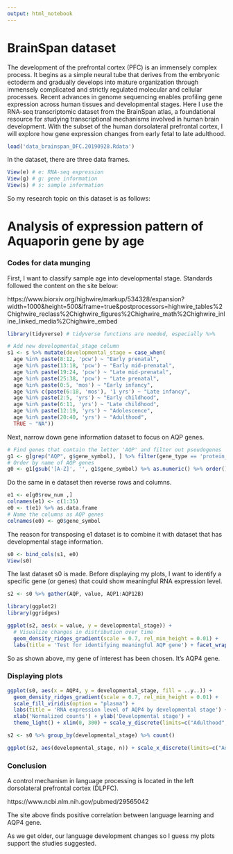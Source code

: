 ```yaml
---
output: html_notebook
---
```


# BrainSpan dataset

The development of the prefrontal cortex (PFC) is an immensely complex process. It begins as a simple neural tube that derives from the embryonic ectoderm and gradually develops into mature organization through immensely complicated and strictly regulated molecular and cellular processes. Recent advances in genome sequencing enables profiling gene expression across human tissues and developmental stages. Here I use the RNA-seq transcriptomic dataset from the BrainSpan atlas, a foundational resource for studying transcriptional mechanisms involved in human brain development. With the subset of the human dorsolateral prefrontal cortex, I will explore how gene expression changes from early fetal to late adulthood.

```r
load('data_brainspan_DFC.20190928.Rdata')
```

In the dataset, there are three data frames.

```r
View(e) # e: RNA-seq expression
View(g) # g: gene information
View(s) # s: sample information
```

So my research topic on this dataset is as follows:

# Analysis of expression pattern of Aquaporin gene by age

### Codes for data munging

First, I want to classify sample age into developmental stage.
Standards followed the content on the site below:

https://www.biorxiv.org/highwire/markup/534328/expansion?width=1000&height=500&iframe=true&postprocessors=highwire_tables%2Chighwire_reclass%2Chighwire_figures%2Chighwire_math%2Chighwire_inline_linked_media%2Chighwire_embed

```r
library(tidyverse) # tidyverse functions are needed, especially %>%

# Add new developmental_stage column
s1 <- s %>% mutate(developmental_stage = case_when(
  age %in% paste(8:12, 'pcw') ~ "Early prenatal",
  age %in% paste(13:18, 'pcw') ~ "Early mid-prenatal",
  age %in% paste(19:24, 'pcw') ~ "Late mid-prenatal",
  age %in% paste(25:38, 'pcw') ~ "Late prenatal",
  age %in% paste(0:5, 'mos') ~ "Early infancy",
  age %in% c(paste(6:18, 'mos'), '1 yrs') ~ "Late infancy",
  age %in% paste(2:5, 'yrs') ~ "Early childhood",
  age %in% paste(6:11, 'yrs') ~ "Late childhood",
  age %in% paste(12:19, 'yrs') ~ "Adolescence",
  age %in% paste(20:40, 'yrs') ~ "Adulthood",
  TRUE ~ "NA"))
```

Next, narrow down gene information dataset to focus on AQP genes.

```r
# Find genes that contain the letter 'AQP' and filter out pseudogenes
g1 <- g[grep("AQP", g$gene_symbol), ] %>% filter(gene_type == 'protein_coding')
# Order by name of AQP genes
g0 <- g1[gsub('[A-Z]', '', g1$gene_symbol) %>% as.numeric() %>% order(), ]
```

Do the same in e dataset then reverse rows and columns.

```r
e1 <- e[g0$row_num ,]
colnames(e1) <- c(1:35)
e0 <- t(e1) %>% as.data.frame
# Name the columns as AQP genes
colnames(e0) <- g0$gene_symbol
```

The reason for transposing e1 dataset is to combine it with dataset that has developmental stage information.

```r
s0 <- bind_cols(s1, e0)
View(s0)
```

The last dataset s0 is made. Before displaying my plots, I want to identify a specific gene (or genes) that could show meaningful RNA expression level.

```r
s2 <- s0 %>% gather(AQP, value, AQP1:AQP12B)

library(ggplot2)
library(ggridges)

ggplot(s2, aes(x = value, y = developmental_stage)) +
  # Visualize changes in distribution over time
  geom_density_ridges_gradient(scale = 0.7, rel_min_height = 0.01) +
  labs(title = 'Test for identifying meaningful AQP gene') + facet_wrap(~ AQP) + scale_y_discrete(limits=c("Adulthood", "Adolescence", "Late childhood", "Early childhood", "Late infancy", "Early infancy", "Late prenatal", "Late mid-prenatal", "Early mid-prenatal", "Early prenatal"))
```

So as shown above, my gene of interest has been chosen. It's AQP4 gene.

### Displaying plots

```r
ggplot(s0, aes(x = AQP4, y = developmental_stage, fill = ..y..)) +
  geom_density_ridges_gradient(scale = 0.7, rel_min_height = 0.01) +
  scale_fill_viridis(option = "plasma") +
  labs(title = 'RNA expression level of AQP4 by developmental stage') +
  xlab('Normalized counts') + ylab('Developmental stage') +
  theme_light() + xlim(0, 300) + scale_y_discrete(limits=c("Adulthood", "Adolescence", "Late childhood", "Early childhood", "Late infancy", "Early infancy", "Late prenatal", "Late mid-prenatal", "Early mid-prenatal", "Early prenatal")) +  theme(legend.position = "none")
```

```r
s2 <- s0 %>% group_by(developmental_stage) %>% count()

ggplot(s2, aes(developmental_stage, n)) + scale_x_discrete(limits=c("Adulthood", "Adolescence", "Late childhood", "Early childhood", "Late infancy", "Early infancy", "Late prenatal", "Late mid-prenatal", "Early mid-prenatal", "Early prenatal")) + geom_bar(stat="identity", width = 0.5) + coord_flip() + theme_light() + labs(title = 'Donors grouped by developmental stage') + xlab('Developmental stage') + ylab('Number of donors in s dataset')
```

### Conclusion

A control mechanism in language processing is located in the left dorsolateral prefrontal cortex (DLPFC).

https://www.ncbi.nlm.nih.gov/pubmed/29565042

The site above finds positive correlation between language learning and AQP4 gene.

As we get older, our language development changes so I guess my plots support the studies suggested.